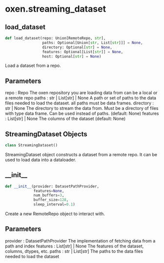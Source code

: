 <a id="oxen.streaming_dataset"></a>

# oxen.streaming\_dataset

<a id="oxen.streaming_dataset.load_dataset"></a>

## load\_dataset

```python
def load_dataset(repo: Union[RemoteRepo, str],
                 paths: Optional[Union[str, List[str]]] = None,
                 directory: Optional[str] = None,
                 features: Optional[List[str]] = None,
                 host: Optional[str] = None)
```

Load a dataset from a repo.

Parameters
----------
repo : Repo
    The oxen repository you are loading data from
    can be a local or a remote repo
paths : str | List[str] | None
    A path or set of paths to the data files needed to load the dataset.
    all paths must be data frames.
directory : str | None
    The directory to stream the data from.
    Must be a directory of files with type data frame.
    Can be used instead of paths.
    (default: None)
features : List[str] | None
    The columns of the dataset (default: None)

<a id="oxen.streaming_dataset.StreamingDataset"></a>

## StreamingDataset Objects

```python
class StreamingDataset()
```

StreamingDataset object constructs a dataset from a remote repo.
It can be used to load data into a dataloader.

<a id="oxen.streaming_dataset.StreamingDataset.__init__"></a>

## \_\_init\_\_

```python
def __init__(provider: DatasetPathProvider,
             features=None,
             num_buffers=3,
             buffer_size=128,
             sleep_interval=0.1)
```

Create a new RemoteRepo object to interact with.

Parameters
----------
provider : DatasetPathProvider
    The implementation of fetching data from a path and index
features : List[str] | None
    The features of the dataset, columns, dtypes, etc.
paths : str | List[str]
    The paths to the data files needed to load the dataset


